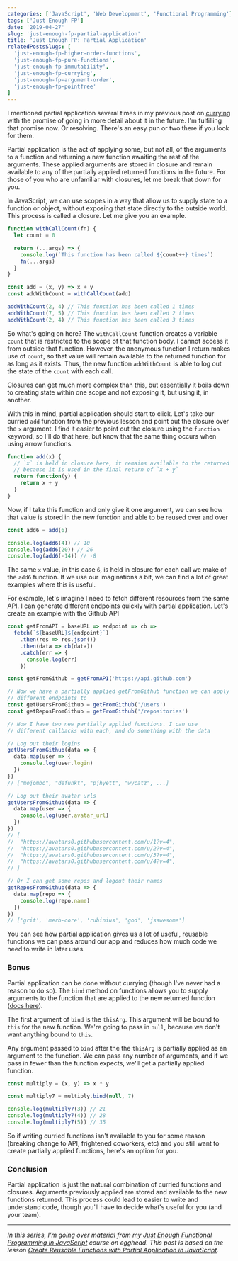 ```yaml
---
categories: ['JavaScript', 'Web Development', 'Functional Programming']
tags: ['Just Enough FP']
date: '2019-04-27'
slug: 'just-enough-fp-partial-application'
title: 'Just Enough FP: Partial Application'
relatedPostsSlugs: [
  'just-enough-fp-higher-order-functions',
  'just-enough-fp-pure-functions',
  'just-enough-fp-immutability',
  'just-enough-fp-currying',
  'just-enough-fp-argument-order',
  'just-enough-fp-pointfree'
]
---
```



I mentioned partial application several times in my previous post on [currying](/just-enough-fp-currying) with the promise of going in more detail about it in the future. I'm fulfilling that promise now. Or resolving. There's an easy pun or two there if you look for them.

Partial application is the act of applying some, but not all, of the arguments to a function and returning a new function awaiting the rest of the arguments. These applied arguments are stored in closure and remain available to any of the partially applied returned functions in the future. For those of you who are unfamiliar with closures, let me break that down for you.

In JavaScript, we can use scopes in a way that allow us to supply state to a function or object, without exposing that state directly to the outside world. This process is called a closure. Let me give you an example.

```javascript
function withCallCount(fn) {
  let count = 0

  return (...args) => {
    console.log(`This function has been called ${count++} times`)
    fn(...args)
  }
}

const add = (x, y) => x + y
const addWithCount = withCallCount(add)

addWithCount(2, 4) // This function has been called 1 times
addWithCount(7, 5) // This function has been called 2 times
addWithCount(2, 4) // This function has been called 3 times
```

So what's going on here? The `withCallCount` function creates a variable `count` that is restricted to the scope of that function body. I cannot access it from outside that function. However, the anonymous function I return makes use of `count`, so that value will remain available to the returned function for as long as it exists. Thus, the new function `addWithCount` is able to log out the state of the `count` with each call.

Closures can get much more complex than this, but essentially it boils down to creating state within one scope and not exposing it, but using it, in another.

With this in mind, partial application should start to click. Let's take our curried `add` function from the previous lesson and point out the closure over the `x` argument. I find it easier to point out the closure using the `function` keyword, so I'll do that here, but know that the same thing occurs when using arrow functions.

```javascript
function add(x) {
  // `x` is held in closure here, it remains available to the returned function
  // because it is used in the final return of `x + y`
  return function(y) {
    return x + y
  }
}
```

Now, if I take this function and only give it one argument, we can see how that value is stored in the new function and able to be reused over and over

```javascript
const add6 = add(6)

console.log(add6(4)) // 10
console.log(add6(20)) // 26
console.log(add6(-14)) // -8
```

The same `x` value, in this case `6`, is held in closure for each call we make of the `add6` function. If we use our imaginations a bit, we can find a lot of great examples where this is useful.

For example, let's imagine I need to fetch different resources from the same API. I can generate different endpoints quickly with partial application. Let's create an example with the Github API

```javascript
const getFromAPI = baseURL => endpoint => cb =>
  fetch(`${baseURL}${endpoint}`)
    .then(res => res.json())
    .then(data => cb(data))
    .catch(err => {
      console.log(err)
    })

const getFromGithub = getFromAPI('https://api.github.com')

// Now we have a partially applied getFromGithub function we can apply
// different endpoints to
const getUsersFromGithub = getFromGithub('/users')
const getReposFromGithub = getFromGithub('/repositories')

// Now I have two new partially applied functions. I can use
// different callbacks with each, and do something with the data

// Log out their logins
getUsersFromGithub(data => {
  data.map(user => {
    console.log(user.login)
  })
})
// ["mojombo", "defunkt", "pjhyett", "wycatz", ...]

// Log out their avatar urls
getUsersFromGithub(data => {
  data.map(user => {
    console.log(user.avatar_url)
  })
})
// [
//  "https://avatars0.githubusercontent.com/u/1?v=4",
//  "https://avatars0.githubusercontent.com/u/2?v=4",
//  "https://avatars0.githubusercontent.com/u/3?v=4",
//  "https://avatars0.githubusercontent.com/u/4?v=4",
// ]

// Or I can get some repos and logout their names
getReposFromGithub(data => {
  data.map(repo => {
    console.log(repo.name)
  })
})
// ['grit', 'merb-core', 'rubinius', 'god', 'jsawesome']
```

You can see how partial application gives us a lot of useful, reusable functions we can pass around our app and reduces how much code we need to write in later uses.

### Bonus

Partial application can be done without currying (though I've never had a reason to do so). The `bind` method on functions allows you to supply arguments to the function that are applied to the new returned function ([docs here](https://developer.mozilla.org/en-US/docs/Web/JavaScript/Reference/Global_objects/Function/bind)).

The first argument of `bind` is the `thisArg`. This argument will be bound to `this` for the new function. We're going to pass in `null`, because we don't want anything bound to `this`.

Any argument passed to `bind` after the the `thisArg` is partially applied as an argument to the function. We can pass any number of arguments, and if we pass in fewer than the function expects, we'll get a partially applied function.

```javascript
const multiply = (x, y) => x * y

const multiply7 = multiply.bind(null, 7)

console.log(multiply7(3)) // 21
console.log(multiply7(4)) // 28
console.log(multiply7(5)) // 35
```

So if writing curried functions isn't available to you for some reason (breaking change to API, frightened coworkers, etc) and you still want to create partially applied functions, here's an option for you.

### Conclusion

Partial application is just the natural combination of curried functions and closures. Arguments previously applied are stored and available to the new functions returned. This process could lead to easier to write and understand code, though you'll have to decide what's useful for you (and your team).

---

_In this series, I'm going over material from my [Just Enough Functional Programming in JavaScript](https://egghead.io/courses/just-enough-functional-programming-in-javascript) course on egghead. This post is based on the lesson [Create Reusable Functions with Partial Application in JavaScript](https://egghead.io/lessons/javascript-create-reusable-functions-with-partial-application-in-javascript)._

<EggheadEmbed
  src="https://egghead.io/lessons/javascript-create-reusable-functions-with-partial-application-in-javascript/embed"
  title="Partial Application"
/>
